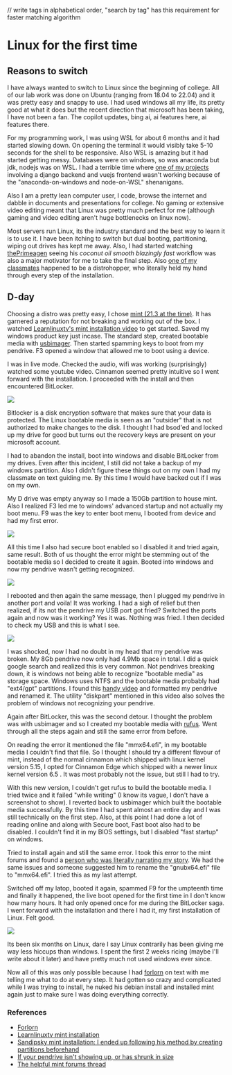 // write tags in alphabetical order, "search by tag" has this requirement for faster matching algorithm 

# Linux for the first time
## Reasons to switch 
I have always wanted to switch to Linux since the beginning of college. All of our lab work was done on Ubuntu (ranging from 18.04 to 22.04) and it was pretty easy and snappy to use. 
I had used windows all my life, its pretty good at what it does but the recent direction that microsoft has been taking, I have not been a fan. The copilot updates, bing ai, ai features here, ai features there.

For my programming work, I was using WSL for about 6 months and it had started slowing down. 
On opening the terminal it would visibly take 5-10 seconds for the shell to be responsive. Also WSL is amazing but it had started getting messy. Databases were on windows, so was anaconda but jdk, nodejs was on WSL.
I had a terrible time where [one of my projects](https://github.com/craniacshencil/campusSWAP) involving a django backend and vuejs frontend wasn't working because of the "anaconda-on-windows and node-on-WSL" shenanigans. 

Also I am a pretty lean computer user, I code, browse the internet and dabble in documents and presentations for college. 
No gaming or extensive video editing meant that Linux was pretty much perfect for me (although gaming and video editing aren't huge bottlenecks on linux now).

Most servers run Linux, its the industry standard and the best way to learn it is to use it. I have been itching to switch but dual booting, partitioning, wiping out drives has kept me away. Also, I had started watching [thePrimeagen](https://www.youtube.com/@ThePrimeTimeagen) seeing his _coconut oil smooth blazingly fast_ workflow was also a major motivator for me to take the final step. Also [one of my classmates](https://github.com/forlorn1216) happened to be a distrohopper, who literally held my hand through every step of the installation.

## D-day 
Choosing a distro was pretty easy, I chose [mint (21.3 at the time)](https://www.linuxmint.com/). It has garnered a reputation for not breaking and working out of the box. I watched [Learnlinuxtv's mint installation video](https://www.youtube.com/watch?v=B97KkFDv86s) to get started. Saved my windows product key just incase.
The standard step, created bootable media with [usbimager](https://gitlab.com/bztsrc/usbimager). Then started spamming keys to boot from my pendrive. F3 opened a window that allowed me to boot using a device.

I was in live mode. Checked the audio, wifi was working (surprisingly) watched some youtube video. Cinnamon seemed pretty intuitive so I went forward with the installation. I proceeded with the install and then encountered BitLocker.

<img src="/rajnikam/linux_for_the_first_time/bitlocker.jpeg" />

Bitlocker is a disk encryption software that makes sure that your data is protected. 
The Linux bootable media is seen as an "outsider" that is not authorized to make changes to the disk. 
I thought I had bsod'ed and locked up my drive for good but turns out the recovery keys are present on your microsoft account.

I had to abandon the install, boot into windows and disable BitLocker from my drives. Even after this incident, I still did not take a
backup of my windows partition. Also I didn't figure these things out on my own I had my classmate on text guiding me. By this time I would have backed out if I was on my own.

My D drive was empty anyway so I made a 150Gb partition to house mint. Also I realized F3 led me to windows' advanced startup and not actually my boot menu. F9 was the key to enter boot menu, I booted from device and had my first error.

<img src="/rajnikam/linux_for_the_first_time/error.jpeg"></img>

All this time I also had secure boot enabled so I disabled it and tried again, same result. Both of us thought the error might be
stemming out of the bootable media so I decided to create it again. Booted into windows and now my pendrive wasn't getting recognized.

<img src="/rajnikam/linux_for_the_first_time/bricked-pendrive.jpeg"></img>

I rebooted and then again the same message, then I plugged my pendrive in another port and voila! It was working. I had a sigh of relief but then realized, if its not the pendrive my USB port got fried? Switched the ports again and now was it working? Yes it was.
Nothing was fried. I then decided to check my USB and this is what I see.

<img src="/rajnikam/linux_for_the_first_time/shrunk-pendrive.jpeg"></img>

I was shocked, now I had no doubt in my head that my pendrive was broken. My 8Gb pendrive now only had 4.9Mb space in total. I did a quick google search and realized this is very common.
Not pendrives breaking down, it is windows not being able to recognize "bootable media" as storage space. Windows uses NTFS and the bootable media probably had "ext4/gpt" partitions. I found this [handy video](https://www.youtube.com/watch?v=bHqFaJfpviI) and formatted my pendrive and renamed it. The utility "diskpart" mentioned in this video also solves the problem of windows not recognizing your pendrive.

Again after BitLocker, this was the second detour. I thought the problem was with usbimager and so I created my bootable media with
[rufus](https://rufus.ie/en/). Went through all the steps again and still the same error from before. 

On reading the error it mentioned the file "mmx64.efi", in my bootable media I couldn't find that file. 
So I thought I should try a different flavour of mint, instead of the normal cinnamon which shipped with linux kernel version 5.15, I opted for
Cinnamon Edge which shipped with a newer linux kernel version 6.5 . It was most probably not the issue, but still I had to try.

With this new version, I couldn't get rufus to build the bootable media. I tried twice and it failed "while writing" 
(I know its vague, I don't have a screenshot to show). I reverted back to usbimager which built the bootable media successfully.
By this time I had spent almost an entire day and I was still technically on the first step. 
Also, at this point I had done a lot of reading online and along with Secure boot, Fast boot also had to be disabled. 
I couldn't find it in my BIOS settings, but I disabled "fast startup" on windows.

Tried to install again and still the same error. I took this error to the mint forums and found a [person who was literally narrating my story](https://forums.linuxmint.com/viewtopic.php?t=418347). 
We had the same issues and someone suggested him to rename the "gnubx64.efi" file to "mmx64.efi". 
I tried this as my last attempt. 

Switched off my latop, booted it again, spammed F9 for the umpteenth time and finally it happened, the live boot opened for the first time in I don't know how many hours. 
It had only opened once for me during the BitLocker saga. 
I went forward with the installation and there I had it, my first installation of Linux. Felt good. 

<img src="/rajnikam/linux_for_the_first_time/success.jpeg" />

Its been six months on Linux, dare I say Linux contrarily has been giving me way less hiccups than windows. I spent the first 2 weeks ricing (maybe I'll write about it later) and have pretty much not used windows ever since.

Now all of this was only possible because I had [forlorn](https://github.com/forlorn1216) on text with me telling me what to do at every step. It had gotten so crazy and complicated while I was trying to install, 
he nuked his debian install and installed mint again just to make sure I was doing everything correctly.

### References
- [Forlorn](https://github.com/forlorn1216)
- [Learnlinuxtv mint installation](https://www.youtube.com/watch?v=B97KkFDv86s)
- [Sandipsky mint installation: I ended up following his method by creating partitions beforehand](https://www.youtube.com/watch?v=4CKo2XvdUcM)
- [If your pendrive isn't showing up, or has shrunk in size](https://www.youtube.com/watch?v=bHqFaJfpviI)
- [The helpful mint forums thread](https://forums.linuxmint.com/viewtopic.php?t=418347)

